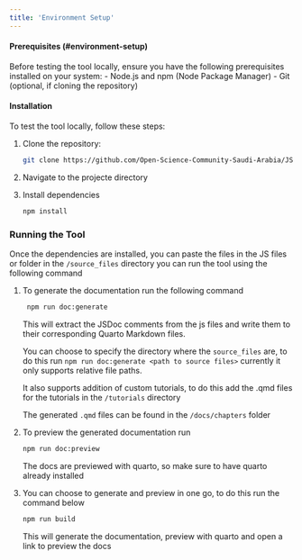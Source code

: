 ```yaml
---
title: 'Environment Setup'
---
```


#### Prerequisites (#environment-setup)
Before testing the tool locally, ensure you have the following prerequisites installed on your system:
- Node.js and npm (Node Package Manager)
- Git (optional, if cloning the repository)

#### Installation
To test the tool locally, follow these steps:

1. Clone the repository:
   
   ```bash
   git clone https://github.com/Open-Science-Community-Saudi-Arabia/JSquarto
   ```
2. Navigate to the projecte directory

3. Install dependencies 
    
    ```bash
    npm install
    ```

### Running the Tool
Once the dependencies are installed, you can paste the files in the JS files or folder in the `/source_files` directory you can run the tool using the following command
    
1. To generate the documentation run the following command
   
   ```bash
    npm run doc:generate
   ```

    This will extract the JSDoc comments from the js files and write them to their corresponding Quarto Markdown files.

    You can choose to specify the directory where the `source_files` are, to do this run `npm run doc:generate <path to source files>` currently it only supports relative file paths.


    It also supports addition of custom tutorials, to do this add the .qmd files for the tutorials in the `/tutorials` directory

    The generated `.qmd` files can be found in the `/docs/chapters` folder


2. To preview the generated documentation run 
    
    ```bash
    npm run doc:preview
    ```
    
    The docs are previewed with quarto, so make sure to have quarto already installed


3. You can choose to generate and preview in one go, to do this run the command below
    
    ```bash
    npm run build
    ```

    This will generate the documentation, preview with quarto and open a link to preview the docs
